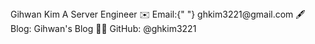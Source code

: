 

<BusinessCard>
  <Flex alignItems="center" flexDirection="column" justifyContent="center">
    <Box pt={[5, 6]}>
      <Heading variant="display">Gihwan Kim</Heading>
    </Box>
    <Divider width="50%" mt={4} mb={2} />
    <Text variant="caps">A Server Engineer</Text>
    <Divider width="50%" mt={2} mb={4} />
    <Box m={2}>
      <Text>
        ✉️ Email:{" "}
        <Link href="mailto:ghkim3221@gmail.com">ghkim3221@gmail.com</Link>
      </Text>
    </Box>
    <Box m={2}>
      <Text>
        🖋 Blog: <Link href="https://gihwan.dev">Gihwan's Blog</Link>
      </Text>
    </Box>
    <Box m={2}>
      <Text>
        👨‍💻 GitHub: <Link href="https://github.com/ghkim3221">@ghkim3221</Link>
      </Text>
    </Box>
  </Flex>
</BusinessCard>
